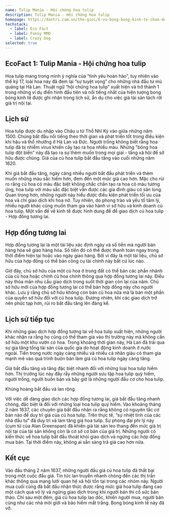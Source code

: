 ```yaml
---
name: Tulip Mania - Hội chứng hoa tulip
description: Tulip Mania - Hội chứng hoa tulip
homepage: https://dantri.com.vn/the-gioi/6-vu-bong-bong-kinh-te-chan-dong-lich-su-201508261614529htm
techstack:
  - label: Eco Fact
  - label: Funny MMO
  - label: Crazy Dog
selected: true
---
```


## EcoFact 1: Tulip Mania - Hội chứng hoa tulip
Hoa tulip mang trong mình ý nghĩa của “tình yêu hoàn hảo”, tuy nhiên vào thế kỷ 17, loài hoa này đã đem lại “sự tuyệt vọng” cho những nhà đầu tư mù quáng tại Hà Lan. Thuật ngữ “hội chứng hoa tulip” xuất hiện và trở thành 1 trong những ví dụ điển hình đầu tiên và nổi tiếng nhất của hiện tượng bong bóng kinh tế được ghi nhận trong lịch sử, ẩn dụ cho việc giá tài sản tách rời giá trị nội tại.

## Lịch sử
Hoa tulip được du nhập vào Châu  u từ Thổ Nhĩ Kỳ vào giữa những năm 1500. Chúng bắt đầu nổi tiếng theo thời gian và phát triển tốt trong điều kiện khí hậu và thổ nhưỡng ở Hà Lan và Đức. Người trồng không biết rằng hoa tulip đã bị nhiễm virus khiến cây tạo ra hoa nhiều màu. Những "bông hoa tulip đột biến" này đã tạo ra sự thèm muốn trong mọi giai - tầng xã hội để sở hữu được chúng. Giá của củ hoa tulip  bắt đầu tăng vào cuối những năm 1620.

Khi giá bắt đầu tăng, ngày càng nhiều người bắt đầu phát triển và thèm muốn những màu sắc hiếm hơn, đem đến một mức giá cao hơn. Mặc cho rủi ro rằng củ hoa có màu đặc biệt không chắc chắn tạo ra hoa có màu tương ứng, hoa tulip với màu sắc đặc biệt vẫn được các gia đình giàu có săn lùng. Quan trọng hơn, những người này hiểu được điều kiện phát triển tối ưu của hoa và chỉ giao dịch khi hoa nở. Tuy nhiên, do phong trào và yếu tố tâm lý, nhiều người khác cũng muốn tham gia vào hành vi sở hữu và kinh doanh củ hoa tulip. Một vấn đề về kinh tế được hình dung để để giao dịch củ hoa tulip - Hợp đồng tương lai.

## Hợp đồng tương lai
Hợp đồng tương lai là một tài liệu xác định ngày và số tiền mà người bán hàng hóa sẽ giao hàng hóa. Số tiền đó có thể được thanh toán ngay trong thời điểm hiện tại hoặc vào ngày giao hàng. Bởi vì đây là một tài liệu, chủ sở hữu của hợp đồng có thể bán công cụ tài chính này bất cứ lúc nào.

Giờ đây, chủ sở hữu của một củ hoa ở trong đất có thể bán các phần nhánh của củ hoa hoặc chính củ hoa chính thông qua hợp đồng tương lai này. Điều này thỏa mãn nhu cầu giao dịch trong suốt thời gian còn lại của năm. Chủ sở hữu mới của hợp đồng tương lai có thể bán hợp đồng này cho người khác. Lưu ý rằng chủ sở hữu không còn bán củ hoa nữa mà là bán một phần của quyền sở hữu đối với củ hoa tulip. Đương nhiên, khi các giao dịch trở nên phức tạp hơn, rủi ro bắt đầu tăng lên đáng kể.

## Lịch sử tiếp tục
Khi những giao dịch hợp đồng tương lai về hoa tulip xuất hiện, những người khác nhận ra rằng họ cũng có thể tham gia vào thị trường này mà không cần sở hữu một khu vườn có hoa. Trong khoảng thời gian này, Hà Lan đã trải qua sự gia tăng tổng tài sản của quốc gia do hoạt động kinh doanh ở nước ngoài. Tiền trong nước ngày càng nhiều và nhiều cá nhân giàu có tham gia mạnh mẽ vào quá trình buôn bán làm giá củ hoa tulip ngày càng tăng.

Giá bắt đầu tăng và tăng đặc biệt nhanh đối với những loại hoa tulip hiếm hơn. Thị trường lúc này đầy rẫy những người sưu tập hoa tulip quý hiếm, người trồng, người buôn bán và bây giờ là những người đầu cơ cho hoa tulip.

Khủng hoảng bắt đầu và lan rộng

Với việc dễ dàng giao dịch các hợp đồng tương lai, giá bắt đầu tăng nhanh chóng, đặc biệt là đối với những loại hoa tulip quý hiếm. Vào khoảng tháng 2 năm 1637, các chuyên gia bắt đầu nhận ra rằng không có nguyên tắc cơ bản nào để duy trì giá của củ hoa tulip. Trên thực tế, “sự nhiệt tình của các nhà đầu tư” đã duy trì và làm tăng giá hoa tulip. Sự phóng đại phi lý này (cụm từ của Alan Greenspan) đã khiến giá tài sản leo thang đến mức giá trị nội tại của tài sản không còn là cơ sở cơ bản của giá trị. Những người có kiến ​​thức về hoa tulip bắt đầu thoát khỏi giao dịch và ngừng các hợp đồng mua bán. Tại thời điểm này, không ai sẵn sàng trả giá cao hơn nữa.

## Kết cục
Vào đầu tháng 2 năm 1637, những người đấu giá củ hoa tulip đã thất bại trong một cuộc đấu giá. Tin tức lan truyền nhanh chóng đến các thị trấn khác thông qua mạng lưới quan hệ xã hội tồn tại trong các nhóm này. Người mua cuối cùng  đã bắt đầu nhận thức được rằng mức giá hoa tulip đang cao một cách quá vô lý và ngừng giao dịch trong khi người bán thì cố sức bán tháo. Chỉ sau một đêm, giá củ hoa tulip  lao dốc, khiến người mua, người bán cũng như các nhà môi giới và bảo hiểm mất trắng. Bong bóng kinh tế này đã vỡ.

